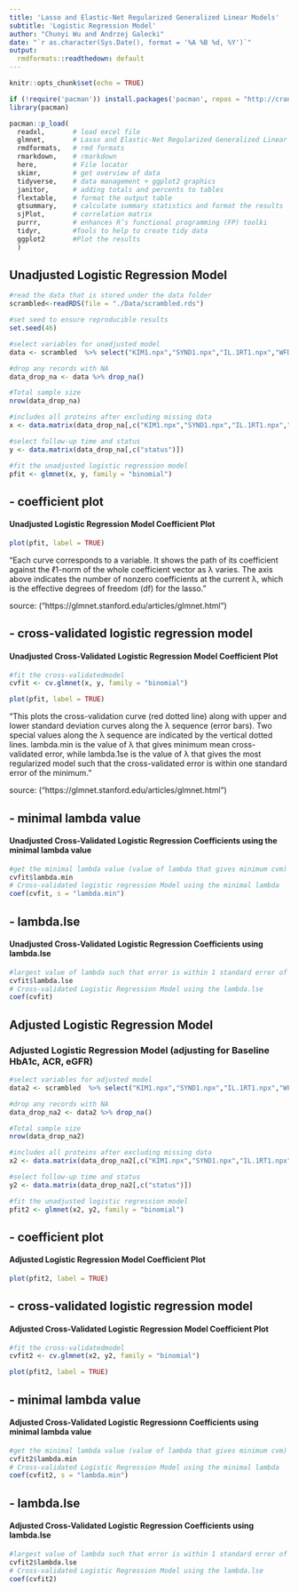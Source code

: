 ---
title: 'Lasso and Elastic-Net Regularized Generalized Linear Models'
subtitle: 'Logistic Regression Model'
author: "Chunyi Wu and Andrzej Galecki"
date: "`r as.character(Sys.Date(), format = '%A %B %d, %Y')`"
output:
  rmdformats::readthedown: default
---

```{r setup, include=FALSE}
knitr::opts_chunk$set(echo = TRUE)
```

```{r, data, echo=FALSE, message=FALSE, warning=FALSE}
if (!require('pacman')) install.packages('pacman', repos = "http://cran.us.r-project.org")
library(pacman)

pacman::p_load(
  readxl,       # load excel file
  glmnet,       # Lasso and Elastic-Net Regularized Generalized Linear Models
  rmdformats,   # rmd formats
  rmarkdown,    # rmarkdown
  here,         # File locator
  skimr,        # get overview of data
  tidyverse,    # data management + ggplot2 graphics 
  janitor,      # adding totals and percents to tables
  flextable,    # format the output table
  gtsummary,    # calculate summary statistics and format the results
  sjPlot,       # correlation matrix
  purrr,        # enhances R’s functional programming (FP) toolki 
  tidyr,        #Tools to help to create tidy data
  ggplot2       #Plot the results
  )
```

## Unadjusted Logistic Regression Model

```{r, Unstardized, echo=TRUE, message=FALSE, warning=FALSE}
#read the data that is stored under the data folder
scrambled<-readRDS(file = "./Data/scrambled.rds")

#set seed to ensure reproducible results
set.seed(46)

#select variables for unadjusted model
data <- scrambled  %>% select("KIM1.npx","SYND1.npx","IL.1RT1.npx","WFDC2.npx","CD27.npx", "TNFRSF10A.npx","LAYN.npx","PVRL4.npx","EDA2R.npx","TNFRSF4.npx","GFR_alpha_1_npx","TNF.R1.npx","PI3_npx", "EFNA4.npx","TNF.R2.npx" ,"DLL1.npx" ,"TNFRSF6B.npx", "CD160.npx","EPHA2.npx","RELT.npx","LTBR.npx","time","status") 

#drop any records with NA
data_drop_na <- data %>% drop_na()    

#Total sample size
nrow(data_drop_na)

#includes all proteins after excluding missing data
x <- data.matrix(data_drop_na[,c("KIM1.npx","SYND1.npx","IL.1RT1.npx","WFDC2.npx","CD27.npx", "TNFRSF10A.npx","LAYN.npx","PVRL4.npx","EDA2R.npx","TNFRSF4.npx","GFR_alpha_1_npx","TNF.R1.npx","PI3_npx", "EFNA4.npx","TNF.R2.npx" ,"DLL1.npx" ,"TNFRSF6B.npx", "CD160.npx","EPHA2.npx","RELT.npx","LTBR.npx")])

#select follow-up time and status
y <- data.matrix(data_drop_na[,c("status")])

#fit the unadjusted logistic regression model
pfit <- glmnet(x, y, family = "binomial")

```

##    - coefficient plot
####  Unadjusted Logistic Regression Model Coefficient Plot
```{r, Unstardized_plot, echo=TRUE, message=FALSE, warning=FALSE}
plot(pfit, label = TRUE) 
```
"Each curve corresponds to a variable. It shows the path of its coefficient against the ℓ1-norm of the whole coefficient vector as λ varies. The axis above indicates the number of nonzero coefficients at the current λ, which is the effective degrees of freedom (df) for the lasso."

source: ("https://glmnet.stanford.edu/articles/glmnet.html")

##    - cross-validated logistic regression model
####  Unadjusted Cross-Validated Logistic Regression Model Coefficient Plot
```{r, Unstardized_cv_plot, echo=TRUE, message=FALSE, warning=FALSE}
#fit the cross-validatedmodel
cvfit <- cv.glmnet(x, y, family = "binomial")

plot(pfit, label = TRUE) 
```

"This plots the cross-validation curve (red dotted line) along with upper and lower standard deviation curves along the λ sequence (error bars). Two special values along the λ sequence are indicated by the vertical dotted lines. lambda.min is the value of λ that gives minimum mean cross-validated error, while lambda.1se is the value of λ that gives the most regularized model such that the cross-validated error is within one standard error of the minimum."

source: ("https://glmnet.stanford.edu/articles/glmnet.html")

##   - minimal lambda value
####  Unadjusted Cross-Validated Logistic Regression Coefficients using the minimal lambda value 
```{r, Unstardized_cv_min, echo=TRUE, message=FALSE, warning=FALSE}
#get the minimal lambda value (value of lambda that gives minimum cvm)
cvfit$lambda.min
# Cross-validated logistic regression Model using the minimal lambda
coef(cvfit, s = "lambda.min")
```

##   - lambda.lse
####  Unadjusted Cross-Validated Logistic Regression Coefficients using lambda.lse
```{r, Unstardized_cv_lse, echo=TRUE, message=FALSE, warning=FALSE}
#largest value of lambda such that error is within 1 standard error of the minimum.
cvfit$lambda.lse
# Cross-validated Logistic Regression Model using the lambda.lse
coef(cvfit)
```

## Adjusted Logistic Regression Model 
### Adjusted Logistic Regression Model (adjusting for Baseline HbA1c, ACR, eGFR)
```{r, Adjusted, echo=TRUE, message=FALSE, warning=FALSE}

#select variables for adjusted model
data2 <- scrambled  %>% select("KIM1.npx","SYND1.npx","IL.1RT1.npx","WFDC2.npx","CD27.npx", "TNFRSF10A.npx","LAYN.npx","PVRL4.npx","EDA2R.npx","TNFRSF4.npx","GFR_alpha_1_npx","TNF.R1.npx","PI3_npx", "EFNA4.npx","TNF.R2.npx" ,"DLL1.npx" ,"TNFRSF6B.npx", "CD160.npx","EPHA2.npx","RELT.npx","LTBR.npx","time","status","BL_eGFR","log10_B_HBA1C_PRC","log10_DU_ACR") 

#drop any records with NA
data_drop_na2 <- data2 %>% drop_na()    

#Total sample size
nrow(data_drop_na2)

#includes all proteins after excluding missing data
x2 <- data.matrix(data_drop_na2[,c("KIM1.npx","SYND1.npx","IL.1RT1.npx","WFDC2.npx","CD27.npx", "TNFRSF10A.npx","LAYN.npx","PVRL4.npx","EDA2R.npx","TNFRSF4.npx","GFR_alpha_1_npx","TNF.R1.npx","PI3_npx", "EFNA4.npx","TNF.R2.npx" ,"DLL1.npx" ,"TNFRSF6B.npx", "CD160.npx","EPHA2.npx","RELT.npx","LTBR.npx","BL_eGFR","log10_B_HBA1C_PRC","log10_DU_ACR")])

#select follow-up time and status
y2 <- data.matrix(data_drop_na2[,c("status")])

#fit the unadjusted logistic regression model
pfit2 <- glmnet(x2, y2, family = "binomial")

```

##   - coefficient plot
####  Adjusted Logistic Regression Model Coefficient Plot
```{r, Adjusted_plot, echo=TRUE, message=FALSE, warning=FALSE}
plot(pfit2, label = TRUE) 
```

##   - cross-validated logistic regression model
####  Adjusted Cross-Validated Logistic Regression Model Coefficient Plot
```{r, Adjusted_cv_plot, echo=TRUE, message=FALSE, warning=FALSE}
#fit the cross-validatedmodel
cvfit2 <- cv.glmnet(x2, y2, family = "binomial")

plot(pfit2, label = TRUE) 
```

##   - minimal lambda value
####  Adjusted Cross-Validated Logistic Regressionn Coefficients using minimal lambda value
```{r, Adjusted_cv_min, echo=TRUE, message=FALSE, warning=FALSE}
#get the minimal lambda value (value of lambda that gives minimum cvm)
cvfit2$lambda.min
# Cross-validated Logistic Regression Model using the minimal lambda
coef(cvfit2, s = "lambda.min")
```

##   - lambda.lse
####  Adjusted Cross-Validated Logistic Regression Coefficients using lambda.lse
```{r, Adjusted_cv_lse, echo=TRUE, message=FALSE, warning=FALSE}
#largest value of lambda such that error is within 1 standard error of the minimum.
cvfit2$lambda.lse
# Cross-validated Logistic Regression Model using the lambda.lse
coef(cvfit2)
```